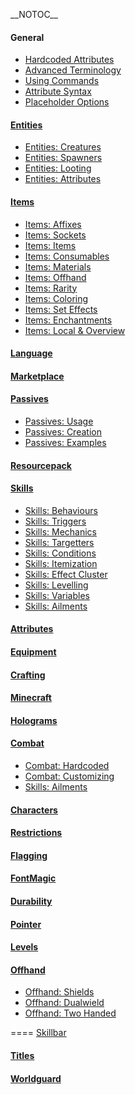 __NOTOC__

==== General ====
* [[Hardcoded Attributes]]
* [[Advanced Terminology]]
* [[Using Commands]]
* [[Attribute Syntax]]
* [[Placeholder Options]]

==== [[Entities]] ====  
* [[Entities: Creatures]] 
* [[Entities: Spawners]] 
* [[Entities: Looting]] 
* [[Entities: Attributes]]
==== [[Items]] ====  
* [[Items: Affixes]]   
* [[Items: Sockets]]  
* [[Items: Items]]  
* [[Items: Consumables]]  
* [[Items: Materials]]  
* [[Items: Offhand]]  
* [[Items: Rarity]]
* [[Items: Coloring]]
* [[Items: Set Effects]]
* [[Items: Enchantments]]
* [[Items: Local & Overview]]
==== [[Language]]  ====
==== [[Marketplace]]  ====
==== [[Passives]]  ====
* [[Passives: Usage]] 
* [[Passives: Creation]] 
* [[Passives: Examples]]
==== [[Resourcepack]]  ====
==== [[Skills]]  ====
* [[Skills: Behaviours]] 
* [[Skills: Triggers]] 
* [[Skills: Mechanics]] 
* [[Skills: Targetters]] 
* [[Skills: Conditions]] 
* [[Skills: Itemization]] 
* [[Skills: Effect Cluster]] 
* [[Skills: Levelling]] 
* [[Skills: Variables]] 
* [[Skills: Ailments]]
==== [[Attributes]]  ====
==== [[Equipment]]  ====
==== [[Crafting]]  ====
==== [[Minecraft]]  ====
==== [[Holograms]]  ====
==== [[Combat]] ====
* [[Combat: Hardcoded]] 
* [[Combat: Customizing]] 
* [[Skills: Ailments]]
==== [[Characters]]  ====
==== [[Restrictions]]  ====
==== [[Flagging]] ====
==== [[FontMagic]]  ====
==== [[Durability]] ====
==== [[Pointer]]  ====
==== [[Levels]]  ====
==== [[Offhand]]  ====
* [[Offhand: Shields]] 
* [[Offhand: Dualwield]] 
* [[Offhand: Two Handed]]
==== [[Skillbar]]
==== [[Titles]]  ====
==== [[Worldguard]]  ====